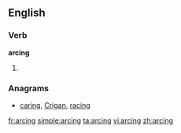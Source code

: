 ==English==

===Verb===
'''arcing'''

# {{present participle of|[[arc]]}}

===Anagrams===
* [[caring#English|caring]], [[Crigan#English|Crigan]], [[racing#English|racing]]

[[fr:arcing]]
[[simple:arcing]]
[[ta:arcing]]
[[vi:arcing]]
[[zh:arcing]]